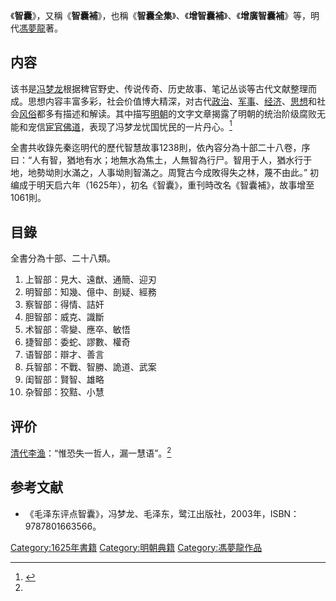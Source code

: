 {{古籍
|image    = [[File:Paperback_book_black_gal.svg|200px]]
|全名     = 智囊
|原名     = 
|別名     = 智囊補<br />智囊全集<br />增智囊補<br />增廣智囊補
|撰者     = [[冯梦龙|冯梦龙]]
|託名作者 = 
|編集者   = 
|輯錄者   = 
|文字     =  [[漢文|漢文]]
|國家     =  [[明朝|明朝]]
|成書年代 =  [[明熹宗|明熹宗]][[天启_(明朝)|天启]]六年（1625年）
|亡佚年代 = 
|偽託年代 =
|注解者   = 
|篇數     = 1238则
|原書篇數 = 
|今本篇數 = 
|卷數     = 28卷
|原書卷數 = 
|今本卷數 = 
|章回     = 
|最初著錄 = 
|版本     = 
|分類     = 四部分类集类
}}
《'''智囊'''》，又稱《'''智囊補'''》，也稱《'''智囊全集'''》、《'''增智囊補'''》、《'''增廣智囊補'''》等，明代[[馮夢龍|馮夢龍]]著。

== 内容 ==
该书是[[冯梦龙|冯梦龙]]根据稗官野史、传说传奇、历史故事、笔记丛谈等古代文献整理而成。思想内容丰富多彩，社会价值博大精深，对古代[[政治|政治]]、[[军事|军事]]、[[经济|经济]]、[[思想|思想]]和社会[[风俗|风俗]]都多有描述和解读。其中描写[[明朝|明朝]]的文字文章揭露了明朝的统治阶级腐败无能和宠信[[宦官|宦官]][[佛|佛]][[道|道]]，表现了冯梦龙忧国忧民的一片丹心。<ref name="bksl " >{{cite book |author=冯梦龙 |title=《智囊》|url=https://archive.org/details/zhinang0000unse |year=2009 |publisher=万卷出版公司 |location=北京 |pages= 导读|isbn=9787806018699 |language = zh-hans}}</ref>

全書共收錄先秦迄明代的歷代智慧故事1238則，依內容分為十部二十八卷，序曰：“人有智，猶地有水；地無水為焦土，人無智為行尸。智用于人，猶水行于地，地勢坳則水滿之，人事坳則智滿之。周覽古今成敗得失之林，蔑不由此。”
初编成于明天启六年（1625年），初名《智囊》，重刊時改名《智囊補》，故事增至1061則。 

==目錄==

全書分為十部、二十八類。

#上智部：見大、遠猷、通簡、迎刃
#明智部：知幾、億中、剖疑、經務
#察智部：得情、詰奸
#胆智部：威克、識斷
#术智部：零變、應卒、敏悟
#捷智部：委蛇、謬數、權奇
#语智部：辯才、善言
#兵智部：不戰、智勝、詭道、武案
#闺智部：賢智、雄略
#杂智部：狡黠、小慧

== 评价 ==
[[清代|清代]][[李渔|李渔]]：“惟恐失一哲人，漏一慧语”。<ref name="bksl " />

==参考文献==
<div class="references-small">
<references></references>
</div>
*《毛泽东评点智囊》，冯梦龙、毛泽东，鹭江出版社，2003年，ISBN： 9787801663566。

[[Category:1625年書籍|Category:1625年書籍]]
[[Category:明朝典籍|Category:明朝典籍]]
[[Category:馮夢龍作品|Category:馮夢龍作品]]